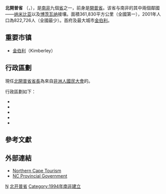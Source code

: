 {{noteTA
| G1 = Country
| 1=zh-hans:非洲人国民大会;zh-hk:非洲人國民大會;zh-tw:非洲民族議會
}}

{{Infobox settlement
<!-- See Template:Infobox settlement for additional fields and descriptions -->
| name                    = 北开普省
| native_name             = Noord-Kaap<br/>Northern Cape
| settlement_type         = {{SAF}}[[南非行政區劃|省份]]
<!-- images, nickname, motto --->
| image_flag = 
| image_shield            = 
| motto                   = 
<!-- maps and coordinates ------>
| image_map               = Northern Cape in South Africa.svg
| mapsize                 = 
| map_alt                 = Map showing the location of the Northern Cape in the north-western part of South Africa
| map_caption             = 北开普省在南非的位置
<!-- location ------------------>
| subdivision_type        = [[国家|国家]]
| subdivision_name        = {{SAF}}
<!-- established --------------->
| established_title       = 成立
| established_date        = 1994年4月27日
<!-- seat, smaller parts ------->
| seat_type               = 省府<br/>及最大城市
| seat                    = [[金伯利_(北开普省)|金伯利]]
| parts_type              = [[南非自治市列表|区]]
| p1                      = {{le|纳马夸区自治市|Namakwa District Municipality|纳马夸}}
| p2                      = {{le|皮克斯利·卡·塞梅区自治市|Pixley ka Seme District Municipality|皮克斯利·卡·塞梅}}
| p3                      = {{le|兹韦莱恩特拉恩加·法特曼·姆格卡伍区自治市|ZF Mgcawu District Municipality|兹韦莱恩特拉恩加·法特曼·姆格卡伍}}
| p4                      = {{le|弗朗西丝·巴尔德区自治市|Frances Baard District Municipality|弗朗西丝·巴尔德}}
| p5                      = {{le|约翰·陶洛·加埃泽韦区自治市|John Taolo Gaetsewe District Municipality|约翰·陶洛·加埃泽韦}}
<!-- government type, leaders -->
| government_footnotes    = <!-- for references: use<ref> tags -->
| government_type         = [[议会制|议会制]]
| leader_party            = [[非洲人国民大会|非国大]]
| leader_title            = [[北开普省省长|省长]]
| leader_name             = {{le|萨马尼·索尔|Zamani Saul}}
| leader_title1           = 议会
| leader_name1            = {{le|北开普省议会|Northern Cape Provincial Legislature}}
<!-- area ---------------------->
| area_footnotes          = <ref name="cib2011">{{cite book |title=Census 2011: Census in brief |url=http://www.statssa.gov.za/census/census_2011/census_products/Census_2011_Census_in_brief.pdf |publisher=Statistics South Africa |location=Pretoria |year=2012 |isbn=9780621413885 |archive-url=https://web.archive.org/web/20150513171240/http://www.statssa.gov.za/census/census_2011/census_products/Census_2011_Census_in_brief.pdf |archive-date=2015-05-13 |access-date=2019-10-07 |dead-url=no }}</ref>{{rp|9}}
| area_total_km2          = 372889
| area_rank               = {{le|南非各省面積列表|List of South African provinces by area|南非第1位}}
<!-- elevation ----------------->
| elevation_max_footnotes = <!-- for references: use<ref> tags -->
| elevation_max_m         = 2156
| elevation_min_footnotes = <!-- for references: use<ref> tags -->
| elevation_min_m         = 0
<!-- population ---------------->
| population_footnotes    = <ref name="cib2011" />{{rp|18}}<ref>{{cite report |title=Mid-year population estimates, 2018 |publisher=Statistics South Africa |date=31 July 2018 |page=2 |url=http://www.statssa.gov.za/publications/P0302/P03022018.pdf |accessdate=29 July 2018 |archive-date=2018-07-23 |archive-url=https://web.archive.org/web/20180723182517/http://www.statssa.gov.za/publications/P0302/P03022018.pdf |dead-url=no }}</ref>
| population_total        = 1145861
| population_as_of        = 2011
| population_density_km2  = auto
| population_est          = 1225600
| pop_est_as_of           = 2018
| population_rank         = {{le|南非各省人口列表|List of South African provinces by population|南非第9位}}
| population_density_rank = {{le|南非各省人口密度列表|List of South African provinces by population density|南非第9位}}
| population_demonym      = <!-- demonym, ie. Liverpudlian for someone from Liverpool -->
| population_note         = 
<!-- demographics (section 1) -->
| demographics_type1      = 族群
| demographics1_footnotes = <ref name="cib2011" />{{rp|21}}
| demographics1_title1    = [[黑人|黑人]]
| demographics1_info1     = 50.4%
| demographics1_title2    = [[有色人|有色人]]
| demographics1_info2     = 40.3%
| demographics1_title3    = [[南非白人|白人]]
| demographics1_info3     = 7.1%
| demographics1_title4    = [[印度裔南非人|印度裔]]/{{le|亞裔南非人|Asian South Africans|亞裔}}
| demographics1_info4     = 1.7%
| demographics1_title5    = 其他
| demographics1_info5     = 0.5%
<!-- demographics (section 2) -->
| demographics_type2      = 语言
| demographics2_footnotes = <ref name="cib2011" />{{Dead link|date=April 2016}}{{rp|25}}
| demographics2_title1    = [[南非语|南非语]]
| demographics2_info1     = 53.8%
| demographics2_title2    = [[茨瓦纳语|茨瓦纳语]]
| demographics2_info2     = 33.1%
| demographics2_title3    = [[科萨语|科萨语]]
| demographics2_info3     = 5.3%
| demographics2_title4    = [[南非英语|英语]]
| demographics2_info4     = 3.4%
<!-- time zone(s) -------------->
| timezone1               = [[南非标准时间|南非标准时间]]
| utc_offset1             = +2
<!-- postal codes, area code --->
| iso_code                = ZA-NC
| blank_name_sec1         = [[人类发展指数|HDI]]（2017）
| blank_info_sec1         = 0.682<ref name="GlobalDataLab">{{Cite web|url=https://hdi.globaldatalab.org/areadata/shdi/|title=Sub-national HDI - Area Database - Global Data Lab|website=hdi.globaldatalab.org|language=en|access-date=2018-09-13|archive-date=2018-09-23|archive-url=https://web.archive.org/web/20180923120638/https://hdi.globaldatalab.org/areadata/shdi/|dead-url=no}}</ref><br/>{{color|#fc0|中}} · [[南非各省人类发展指数列表|南非第5位]]
<!-- website, footnotes -------->
| website                 = [http://www.northern-cape.gov.za/ www.northern-cape.gov.za]
| footnotes               = 
}}

'''北開普省''' （{{lang-af|Noord-Kaap}}，{{lang-en|Northern Cape}}），是[[南非|南非]]九個[[南非行政區劃|省]]之一，前身是[[開普省|開普省]]。该省与南非的其中兩個鄰國——[[纳米比亚|纳米比亚]]以及[[博茨瓦纳|博茨瓦纳]]接壤。面積361,830平方公里（全國第一），2001年人口為822,726人（全國最少）。首府及最大城市[[金伯利_(北開普省)|金伯利]]。

== 重要市镇 ==
* [[金伯利_(北開普省)|金伯利]]（Kimberley）

== 行政區劃 ==
現任[[北開普省省長|北開普省省長]]為來自[[非洲人國民大會|非洲人國民大會]]的{{le|薩馬尼·索爾|Zamani Saul}}。

行政區劃如下：
* {{le|纳马夸区自治市|Namakwa District Municipality}}
* {{le|皮克斯利·卡·塞梅区自治市|Pixley ka Seme District Municipality}}
* {{le|兹韦莱恩特拉恩加·法特曼·姆格卡伍区自治市|ZF Mgcawu District Municipality}}
* {{le|弗朗西丝·巴尔德区自治市|Frances Baard District Municipality}}
* {{le|约翰·陶洛·加埃泽韦区自治市|John Taolo Gaetsewe District Municipality}}

== 參考文獻 ==
{{Reflist}}

== 外部連結 ==
* [http://www.northerncape.org.za/ Northern Cape Tourism]{{Wayback|url=http://www.northerncape.org.za/ |date=20180719130417 }}
* [http://www.northern-cape.gov.za/ NC Provincial Government]{{Wayback|url=http://www.northern-cape.gov.za/ |date=20160617083327 }}

{{南非行政区划}}

{{coord|30|S|22|E|region:ZA_type:adm1st_dim:980km|display=title}}

{{Authority control}}
{{DEFAULTSORT:Northern Cape}}

[[Category:南非省份|N]]
[[Category:北开普省|]]
[[Category:1994年南非建立|Category:1994年南非建立]]